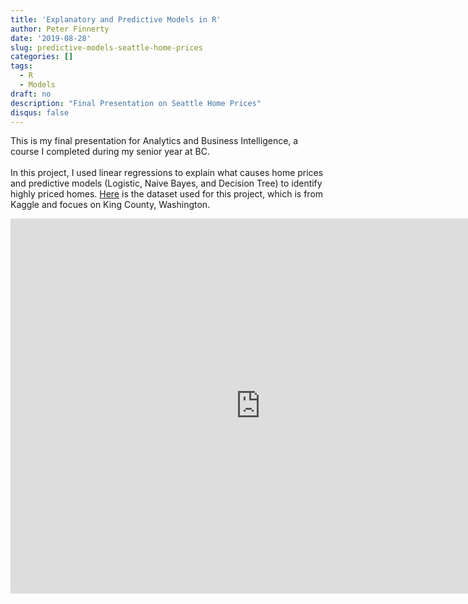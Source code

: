 ```yaml
---
title: 'Explanatory and Predictive Models in R'
author: Peter Finnerty
date: '2019-08-28'
slug: predictive-models-seattle-home-prices
categories: []
tags:
  - R
  - Models
draft: no
description: "Final Presentation on Seattle Home Prices"
disqus: false
---
```


This is my final presentation for Analytics and Business Intelligence, a course I completed during my senior year at BC. 
<br><br>
In this project, I used linear regressions to explain what causes home prices and predictive models (Logistic, Naive Bayes, and Decision Tree) to identify highly priced homes. [Here](https://www.kaggle.com/harlfoxem/housesalesprediction) is the dataset used for this project, which is from Kaggle and focues on King County, Washington. 
<br>
<p><iframe src="https://docs.google.com/presentation/d/17rWmDGIpPZDa6d5wnQ1Q_I65hXNcsnFA/embed?start=false&loop=false&delayms=5000" frameborder="0" width="800" height="600" allowfullscreen="true" mozallowfullscreen="true" webkitallowfullscreen="true"></iframe></p>

